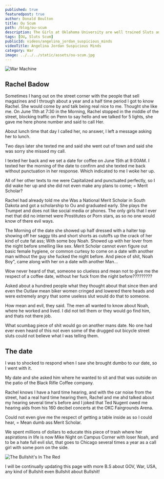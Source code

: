 ```yaml
---
published: true
featuredpost: true
author: Donald Boulton
title: Ou Scum
path: /blog/ou-scum
description: The Girls at Oklahoma University are well trained Sluts and Prostitutes
tags: [OU, Sluts Scum]
publicId: videos/angelina_jordan_suspicious_minds
videoTitle: Angelina Jordan Suspicious Minds
category: War
image: ../../../static/assets/ou-scum.jpg
---
```


![War Machine](../../../static/assets/ou-scum.jpg)

## Rachel Badow

Sometimes I hang out on the street corner with the people that sell magazines and I through about a year and a half time period I got to know Rachel. She would come by and talk being real nice to me. Thought she like me. On June 11th at 7:30 in the Morning, Rachel stopped in the middle of the street, blocking traffic on Penn to say hello and we talked for 5 lights, she gave me here phone number and said to call Her.

About lunch time that day I called her, no answer, I left a message asking her to lunch.

Two days later she texted me and said she went out of town and said she was sorry she missed my call.

I texted her back and we set a date for coffee on June 15th at 9:00AM. I texted her the morning of the date to confirm and she texted me back without punctuation in her response. Which indicated to me I woke her up.

All of her other texts to me were Capitalized and punctuated perfectly, so I did wake her up and she did not even make any plans to come; = Merit Scholar?

Rachel had already told me she Was a National Merit Scholar in South Dakota and got a scholarship to Ou and graduated early. She plays the Trumpet and does not like social media or phones. The only girls that I ever met that did no internet were Prostitutes or Porn stars, as so no one would know of there evil ways.

The Morning of the date she showed up half dressed with a halter top showing off her saggy tits and short shorts as cutoffs up the crack of her kind of cute fat ass; With some boy Noah. Showed up with her lover from the night before smelling like sex. Merit Scholar cannot even figure out basic female hygiene, or common curtesy to come on a date with another man without the guy she fucked the night before. And piece of shit, Noah Boy", came along with her on a date with another Man...

Wow never heard of that, someone so clueless and mean not to give me the respect of a coffee date, without her fuck from the night before?????????

Asked about a hundred people what they thought about that since then and even the Outlaw mean biker women cringed and lowered there heads and were extremely angry that some useless slut would do that to someone. 

How mean and evil, they said. The men all wanted to know about Noah, where he worked and lived. I did not tell them or they would go find him, and thats not there job.

What scumbag piece of shit would go on another mans date. No one had ever even heard of this not even some of the drugged out bicycle street sluts could not believe what I was telling them.

## The date

I was to shocked to respond when I saw she brought dumbo to our date, so I went with it.

My date and she asked him where he wanted to sit and that was outside on the patio of the Black Rifle Coffee company.

Rachel knows I have a hard time hearing, and with the car noise from the street, had a real hard time hearing them, Rachel and me ahd talked about my hearing several time's before and I joked that Ted Nugent owed me hearing aids from his 160 decibel concerts at the OKC Fairgrounds Arena. 

Could not even give me the respect of getting a table inside as so I could hear, = Mean dumb ass Merit Scholar.

We spent millions of dollars to educate this piece of trash where her aspirations in life is now Mike Night on Campus Corner with loser Noah, and to be a hate full evil slut, that goes to Chicago several times a year as a call girl with some porn on the side.










![The Bullshit's In The Red](../../../static/assets/bullshit.jpg)


<Callout variant='info'>

I will be continually updating this page with more B.S about GOV, War, USA, any kind of Bullshit even Bullshit about Bullshit!

</Callout>

<WavyHr className="mt-1 mb-1 text-fuchsia-600" />
